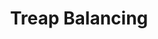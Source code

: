 ---
id: "ds_tf_017"
questionType: "TRUE_FALSE"
title: "Treap Balancing"
statement: "Treaps use random priorities to maintain balance."
difficulty: "HARD"
category: "Data Structures"
correctAnswer: true
explanation: "Treaps combine BST and heap properties using random priorities."
---